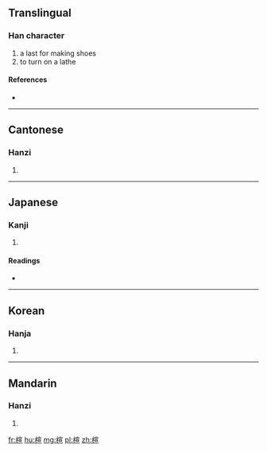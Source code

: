 ==Translingual==

===Han character===
{{Han char|rn=75|rad=木|as=09|sn=13|four=4391<sub>6</sub>|canj=木十一一 (DJMM)}}

# a last for making shoes
# to turn on a lathe

====References====
* {{Han ref|kx=0540.180|dkj=15159|dj=0928.040|hdz=21255.090|uh=6966|ud=26982|bh=DDC9|bd=56777}}

----

==Cantonese==

===Hanzi===
{{yue-hanzi|jyut=|y=hyun3}}

# {{defn|lang=yue|sort=木09}}

----

==Japanese==

===Kanji===
{{ja-kanji|grade=|rs=木09}}

# {{defn|lang=ja|sort=木09}}

====Readings====
* {{ja-readings|on=[[けん]] (ken)|kun=}}

----

==Korean==

===Hanja===
{{ko-hanja|hangeul=원|eumhun=|rv=won|mr=wŏn|y=wen}}

# {{defn|lang=ko|sort=木09}}

----

==Mandarin==

===Hanzi===
{{cmn-hanzi|pin=[[xuàn]] ([[xuan4]]), [[zhēng]] ([[zheng1]])|wg=hsüan<sup>4</sup>, cheng<sup>1</sup>}}

# {{defn|lang=cmn|sort=木09}}

[[fr:楦]]
[[hu:楦]]
[[mg:楦]]
[[pl:楦]]
[[zh:楦]]